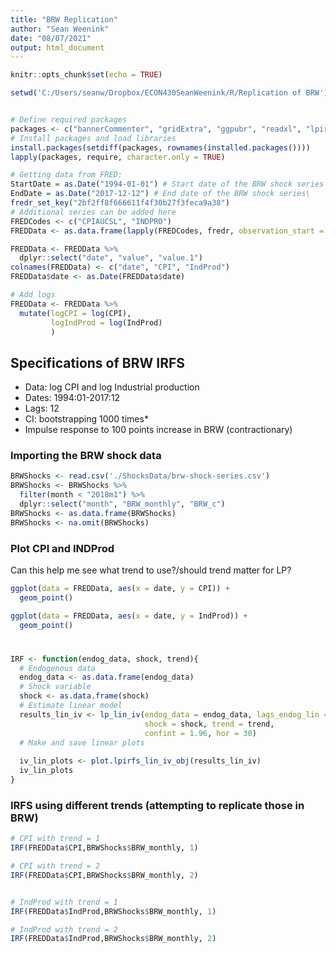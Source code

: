```yaml
---
title: "BRW Replication"
author: "Sean Weenink"
date: "08/07/2021"
output: html_document
---
```


```r
knitr::opts_chunk$set(echo = TRUE)
```

```r
setwd('C:/Users/seanw/Dropbox/ECON430SeanWeenink/R/Replication of BRW')


# Define required packages
packages <- c("bannerCommenter", "gridExtra", "ggpubr", "readxl", "lpirfs", "dplyr", "fredr", "tidyr", "splines", "sandwich", "lmtest", "Matrix")
# Install packages and load libraries
install.packages(setdiff(packages, rownames(installed.packages()))) 
lapply(packages, require, character.only = TRUE)
```

```r
# Getting data from FRED:
StartDate = as.Date("1994-01-01") # Start date of the BRW shock series
EndDate = as.Date("2017-12-12") # End date of the BRW shock series\
fredr_set_key("2bf2ff8f666611f4f30b27f3feca9a38")
# Additional series can be added here
FREDCodes <- c("CPIAUCSL", "INDPRO")
FREDData <- as.data.frame(lapply(FREDCodes, fredr, observation_start = StartDate ,observation_end = EndDate ))

FREDData <- FREDData %>% 
  dplyr::select("date", "value", "value.1")
colnames(FREDData) <- c("date", "CPI", "IndProd")
FREDData$date <- as.Date(FREDData$date)

# Add logs 
FREDData <- FREDData %>% 
  mutate(logCPI = log(CPI),
         logIndProd = log(IndProd)
         )
```
## Specifications of BRW IRFS
- Data: log CPI and log Industrial production
- Dates: 1994:01-2017:12
- Lags: 12
- CI: bootstrapping 1000 times*
- Impulse response to 100 points increase in BRW (contractionary)



### Importing the BRW shock data
```r
BRWShocks <- read.csv('./ShocksData/brw-shock-series.csv')
BRWShocks <- BRWShocks %>% 
  filter(month < "2018m1") %>% 
  dplyr::select("month", "BRW_monthly", "BRW_c") 
BRWShocks <- as.data.frame(BRWShocks)
BRWShocks <- na.omit(BRWShocks)
```

### Plot CPI and INDProd
Can this help me see what trend to use?/should trend matter for LP?
```r
ggplot(data = FREDData, aes(x = date, y = CPI)) +
  geom_point()

ggplot(data = FREDData, aes(x = date, y = IndProd)) +
  geom_point()
```


#
```r
IRF <- function(endog_data, shock, trend){
  # Endogenous data
  endog_data <- as.data.frame(endog_data)
  # Shock variable
  shock <- as.data.frame(shock)
  # Estimate linear model
  results_lin_iv <- lp_lin_iv(endog_data = endog_data, lags_endog_lin = 12,
                              shock = shock, trend = trend,
                              confint = 1.96, hor = 30)
  # Make and save linear plots
  
  iv_lin_plots <- plot.lpirfs_lin_iv_obj(results_lin_iv)
  iv_lin_plots
}
```


### IRFS using different trends (attempting to replicate those in BRW)
```r
# CPI with trend = 1
IRF(FREDData$CPI,BRWShocks$BRW_monthly, 1)

# CPI with trend = 2
IRF(FREDData$CPI,BRWShocks$BRW_monthly, 2)


# IndProd with trend = 1
IRF(FREDData$IndProd,BRWShocks$BRW_monthly, 1)

# IndProd with trend = 2
IRF(FREDData$IndProd,BRWShocks$BRW_monthly, 2)

```
